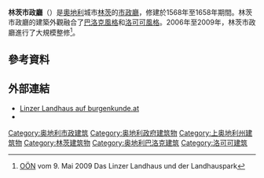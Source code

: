 '''林茨市政廳'''（{{lang-de|Linzer Landhaus}}）是[[奧地利|奧地利]]城市[[林茨|林茨]]的[[市政廳|市政廳]]，修建於1568年至1658年期間。林茨市政廳的建築外觀融合了[[巴洛克風格|巴洛克風格]]和[[洛可可風格|洛可可風格]]。2006年至2009年，林茨市政廳進行了大規模整修<ref>[[Oberösterreichische_Nachrichten|OÖN]] vom 9. Mai 2009 Das Linzer Landhaus und der Landhauspark</ref>。
==參考資料==
<references/>
==外部連結==
{{Commonscat|Linzer Landhaus|林茨市政廳}}
* [http://www.burgenkunde.at/oberoesterreich/landhaus/landhaus.htm Linzer Landhaus auf burgenkunde.at] {{Wayback|url=http://www.burgenkunde.at/oberoesterreich/landhaus/landhaus.htm |date=20190924045851 }}
* {{burgen-austria|id=895}}

[[Category:奥地利市政建筑|Category:奥地利市政建筑]]
[[Category:奥地利政府建筑物|Category:奥地利政府建筑物]]
[[Category:上奥地利州建筑物|Category:上奥地利州建筑物]]
[[Category:林茨建筑物|Category:林茨建筑物]]
[[Category:奥地利巴洛克建筑|Category:奥地利巴洛克建筑]]
[[Category:洛可可建筑|Category:洛可可建筑]]